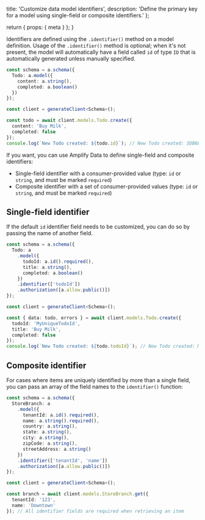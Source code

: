   title: 'Customize data model identifiers',
  description:
    'Define the primary key for a model using single-field or composite identifiers.'
};

  return {
    props: {
      meta
    }
  };
}

Identifiers are defined using the `.identifier()` method on a model definition. Usage of the `.identifier()` method is optional; when it's not present, the model will automatically have a field called `id` of type `ID` that is automatically generated unless manually specified.

```typescript
const schema = a.schema({
  Todo: a.model({
    content: a.string(),
    completed: a.boolean()
  })
});
```

```ts
const client = generateClient<Schema>();

const todo = await client.models.Todo.create({
  content: 'Buy Milk',
  completed: false
});
console.log(`New Todo created: ${todo.id}`); // New Todo created: 5DB6B4CC-CD41-49F5-9844-57C0AB506B69
```

If you want, you can use Amplify Data to define single-field and composite identifiers:

- Single-field identifier with a consumer-provided value (type: `id` or `string`, and must be marked `required`)
- Composite identifier with a set of consumer-provided values (type: `id` or `string`, and must be marked `required`)

## Single-field identifier

If the default `id` identifier field needs to be customized, you can do so by passing the name of another field.

```typescript
const schema = a.schema({
  Todo: a
    .model({
      todoId: a.id().required(),
      title: a.string(),
      completed: a.boolean()
    })
    .identifier(['todoId'])
    .authorization([a.allow.public()])
});

const client = generateClient<Schema>();

const { data: todo, errors } = await client.models.Todo.create({
  todoId: 'MyUniqueTodoId',
  title: 'Buy Milk',
  completed: false
});
console.log(`New Todo created: ${todo.todoId}`); // New Todo created: MyUniqueTodoId
```

## Composite identifier

For cases where items are uniquely identified by more than a single field, you can pass an array of the field names to the `identifier()` function:

```typescript
const schema = a.schema({
  StoreBranch: a
    .model({
      tenantId: a.id().required(),
      name: a.string().required(),
      country: a.string(),
      state: a.string(),
      city: a.string(),
      zipCode: a.string(),
      streetAddress: a.string()
    })
    .identifier(['tenantId', 'name'])
    .authorization([a.allow.public()])
});

const client = generateClient<Schema>();

const branch = await client.models.StoreBranch.get({
  tenantId: '123',
  name: 'Downtown'
}); // All identifier fields are required when retrieving an item
```
